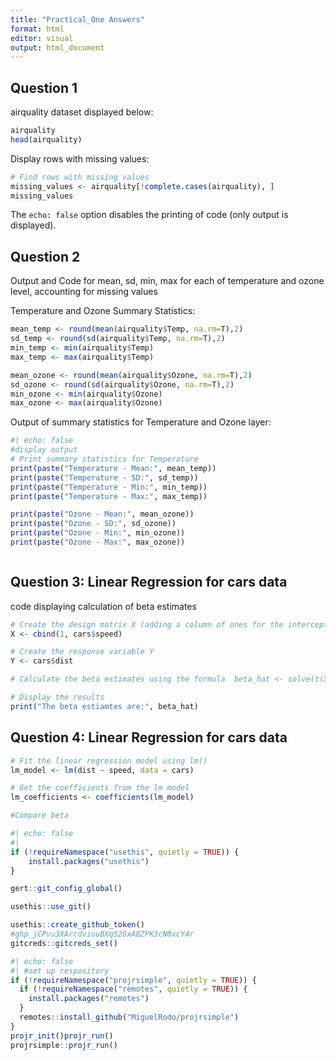 ---
title: "Practical_One Answers"
format: html
editor: visual
output: html_document 
---

## Question 1

airquality dataset displayed below:

```{r}
airquality
head(airquality)

```

Display rows with missing values:

```{r}

# Find rows with missing values  
missing_values <- airquality[!complete.cases(airquality), ]  
missing_values
```

The `echo: false` option disables the printing of code (only output is displayed).

## Question 2

Output and Code for mean, sd, min, max for each of temperature and ozone level, accounting for missing values

Temperature and Ozone Summary Statistics:

```{r}
mean_temp <- round(mean(airquality$Temp, na.rm=T),2)
sd_temp <- round(sd(airquality$Temp, na.rm=T),2)
min_temp <- min(airquality$Temp)
max_temp <- max(airquality$Temp)

mean_ozone <- round(mean(airquality$Ozone, na.rm=T),2)
sd_ozone <- round(sd(airquality$Ozone, na.rm=T),2)
min_ozone <- min(airquality$Ozone)
max_ozone <- max(airquality$Ozone)


```

Output of summary statistics for Temperature and Ozone layer:

```{r}
#| echo: false
#display output 
# Print summary statistics for Temperature  
print(paste("Temperature - Mean:", mean_temp))
print(paste("Temperature - SD:", sd_temp))  
print(paste("Temperature - Min:", min_temp))  
print(paste("Temperature - Max:", max_temp))  

print(paste("Ozone - Mean:", mean_ozone))  
print(paste("Ozone - SD:", sd_ozone))  
print(paste("Ozone - Min:", min_ozone))  
print(paste("Ozone - Max:", max_ozone))   



```

## Question 3: Linear Regression for cars data

code displaying calculation of beta estimates

```{r}
# Create the design matrix X (adding a column of ones for the intercept)  
X <- cbind(1, cars$speed)

# Create the response variable Y  
Y <- cars$dist  

# Calculate the beta estimates using the formula  beta_hat <- solve(t(X) %*% X) %*% (t(X) %*% Y)  

# Display the results  
print("The beta estiamtes are:", beta_hat) 
```

## Question 4: Linear Regression for cars data

```{r}
# Fit the linear regression model using lm()  
lm_model <- lm(dist ~ speed, data = cars)  

# Get the coefficients from the lm model  
lm_coefficients <- coefficients(lm_model) 

#Compare beta 

```

```{r}
#| echo: false
#| 
if (!requireNamespace("usethis", quietly = TRUE)) {  
    install.packages("usethis")  
}

gert::git_config_global()

usethis::use_git()

usethis::create_github_token()
#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
gitcreds::gitcreds_set()
```

```{r}
#| echo: false
#| #set up respository 
if (!requireNamespace("projrsimple", quietly = TRUE)) {
  if (!requireNamespace("remotes", quietly = TRUE)) {
    install.packages("remotes")
  }
  remotes::install_github("MiguelRodo/projrsimple")
}
projr_init()projr_run()
projrsimple::projr_run()
```
